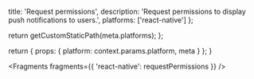                  
  title: 'Request permissions',
  description: 'Request permissions to display push notifications to users.',
  platforms: ['react-native']
};

  return getCustomStaticPath(meta.platforms);
};

  return {
    props: {
      platform: context.params.platform,
      meta
    }
  };
}


<Fragments fragments={{ 'react-native': requestPermissions }} />
